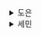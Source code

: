 <details>
<summary>도은</summary>
> 비동기 프로그래밍 패턴에 대해 알아보자.

## 비동기 프로그래밍

- 동기 코드는 순서대로 한 문장씩 실행
- 비동기 코드는 **논블로킹 방식**으로 실행
  - 기다리지 않고 백그라운드에서 해당 비동기 코드를 실행
- 비동기(async, await), 프로미스(promise)와 같은 자바스크립트 언어의 기능은 비동기 코드를 더 쉽게 작성할 수 있도록 해준다.
  - 마치 **동기 흐름처럼** 작성할 수 있다.

**_🤔 비동기 코드를 동기 흐름처럼 작성하면 뭐가 좋을까?_**

- 우선, 비동기 코드를 동기 흐름처럼 작성하지 않는다고 한다면 `콜백`으로 처리한다는 것을 생각할 수 있다.

👇 콜백으로 비동기 처리

```js
function getData(callback, errorCallback) {
  setTimeout(() => {
    try {
      // 실제 코드
      const data = '데이터 도착!';
      // 예외 상황이 없으면 정상 콜백 호출
      callback(data);
    } catch (error) {
      // 에러가 발생하면 에러 콜백 호출
      errorCallback(error);
    }
  }, 1000);
}

// 사용 예
getData(
  (result) => {
    console.log('✅ 성공:', result);
  },
  (error) => {
    console.error('❌ 에러 발생:', error.message);
  },
);
```

👇 위 코드를 async/await. Promise로 처리한다면

```js
// 1️⃣ Promise
function getData() {
  return new Promise((resolve, reject) => {
    setTimeout(() => {
      try {
        // 예외 없이 정상 처리
        const data = '데이터 도착!';
        resolve(data);

        // 만약 예외를 발생시키고 싶다면 아래 주석을 풀어봐
        // throw new Error('데이터를 가져오는데 실패했어요!');
      } catch (error) {
        reject(error);
      }
    }, 1000);
  });
}

getData()
  .then((result) => {
    console.log('✅ 성공:', result);
  })
  .catch((error) => {
    console.error('❌ 에러 발생:', error.message);
  });

// 2️⃣ async/await
function getData() {
  return new Promise((resolve, reject) => {
    setTimeout(() => {
      try {
        const data = '데이터 도착!';
        resolve(data);

        // throw new Error('데이터를 가져오는데 실패했어요!');
      } catch (error) {
        reject(error);
      }
    }, 1000);
  });
}

async function run() {
  try {
    const result = await getData();
    console.log('✅ 성공:', result);
  } catch (error) {
    console.error('❌ 에러 발생:', error.message);
  }
}

run();
```

**개인적인 생각..**

- Promise와 async/await 방식에 너무 익숙해져서 그런 건지 잘 모르겠지만
  - 콜백 함수 형태는 저게 비동기 처리를 위한 함수인지 파악하기 어려울 것 같다고 생각했다.
  - 네이밍이라도 getSyncData.. 이런 식으로 해줘야 그나마 알 수 있을 듯?
- 반면 Promise, async/await 코드는 이 비동기 함수 작업이 `끝나고 나서` 할 작업임을 읽기 쉬웠다.
- Promise, async/await를 이후 처리에 대해 뭐가 될지와는 무관하게
  - 성공했다면 resolve, 실패했다면 reject를 사용해주면 되니
  - 결과를 사용하는 쪽에서는 복잡한 내부 구현을 몰라도 일관된 방식으로 다룰 수 있어서 편하다.

## 프로미스 패턴

- 프로미스는 비동기 작업의 **결과를 나타내는 객체**
  - 대기(pending), 완료(fulfilled), 거부(rejected)의 세 가지 상태를 가질 수 있다.

### 프로미스 체이닝

- 여러 개의 프로미스를 함께 연결하여 복잡한 비동기 로직 다루는 것 가능

```js
function makeRequest(url) {
  return new Promise((resolve, reject) => {
    fetch(url)
      .then((response) => response.json())
      .then((data) => resolve(data))
      .catch((error) => reject(error));
  });
}

function processData(data) {
  // process data
  return processedData;
}

makeRequest('https://example.com')
  .then((data) => processData(data))
  .then((processedData) => console.log(processedData))
  .catch((error) => console.error(error));
```

### 프로미스 병렬 처리

- `Promise.all` 메서드를 사용하여 여러 프로미스를 동시에 실행

```js
Promise.all([makeRequest('http://example.com/1'), makeRequest('http://example.com/2')]).then(([data1, data2]) => {
  console.log(data1, data2);
});
```

### 프로미스 순차 실행

- `Promise.resolve` 메서드를 사용하여 프로미스를 순차적으로 실행
  - 중간에 실패하게 되면 catch문으로 바로 빠진다.

```js
Promise.resolve()
  .then(() => makeRequest1())
  .then(() => makeRequest2())
  .then(() => makeRequest3())
  .then(() => {
    // 모든 요청 완료
  });
```

### 프로미스 메모이제이션

- 캐시를 사용하여 프로미스 함수 호출의 결과 값을 저장한다.
- 중복된 요청을 방지

```js
const cache = new Map();

function memoizedMakeRequest(url) {
  if (cache.has(url)) {
    return cache.get(url);
  }
  return new Promise((resolve, reject) => {
    fetch(url)
      .then((response) => response.json())
      .then((data) => {
        cache.set(url, data);
        resolve(data);
      })
      .catch((error) => reject(error));
  });
}
```

- 데이터를 갱신해야할 때가 있기도 할텐데

```js
function memoizedMakeRequest(url, { forceRefresh = false } = {}) {
  if (!forceRefresh && cache.has(url)) {
    return Promise.resolve(cache.get(url));
  }

  return fetch(url)
    .then((response) => response.json())
    .then((data) => {
      cache.set(url, data);
      return data;
    });
}

// 캐시 사용
memoizedMakeRequest('/api/user');

// 강제로 다시 요청
memoizedMakeRequest('/api/user', { forceRefresh: true });
```

### 프로미스 파이프라인

- 함수형 프로그래밍 기법을 활용하여 비동기 처리의 파이프라인을 생성
- 중간 로직을 유닛 테스트 하기도 쉽고
- 로운 변환 로직을 추가하거나 빼기에도 유연하다.

```js
function transform1(data) {
  // 데이터 변환
  return transformedData;
}

function transform2(data) {
  // 데이터 변환
  return transformedData;
}

makeRequest('http://example.com')
  .then((data) => pipeline(data))
  .then(transform1)
  .then(transform2)
  .then((transformedData) => console.log(transformedData))
  .catch((error) => console.error(error));
```

### 프로미스 재시도

- 실패했을 때 다시 시도

```js
function makeRequestWithRetry(url) {
  let attempts = 0;

  const makeRequest = () => {
    return new Promise((resolve, reject) => {
      fetch(url)
        .then((response) => response.json())
        .then((data) => resolve(data))
        .catch((error) => reject(error));
    });
  };

  const retry = (error) => {
    attempts++;
    if (attempts >= 3) {
      throw new Error('Request failed after 3 attempts');
    }
    console.log(`Retrying request: attempt ${attempts}`);
    return makeRequest();
  };

  return makeRequest().catch(retry);
}
```

## async/await 패턴

- 프로미스를 기반으로 구축
- 비동기 코드 작업을 보다 쉽고 간결하게 만들어준다.

### 비동기 함수 조합

- 여러 비동기 함수를 조합
- 순차적으로 실행되야 하는 경우에도 유용

```js
async function makeRequest(url) {
  const response = await fetch(url);
  const data = await response.json();
  return data;
}

async function processData(data) {
  // 데이터 처리
  return processedData;
}

async function main() {
  const data = await makeRequest('http://example.com');
  const processedData = await processData(data);
  console.log(processedData);
}
```

### 비동기 반복

- `for-await-of` 반복문을 사용하여 비동기 반복 가능 객체를 순회

```js
async function* createAsyncIterable() {
  yield 1;
  yield 2;
  yield 3;
}

async function main() {
  for await (const value of createAsyncIterable()) {
    console.log(value);
  }
}
```

**_🤔 for-await-of 반복문?_**

- 비동기 이터러블을 순회하기 위한 반복문
- `for of`랑 비슷한데, 비동기 작업을 처리 가능

### 비동기 에러 처리

- `try-catch` 블록을 사용하여 비동기 함수 실행 도중 발생할 수 있는 에러를 처리

```js
async function main() {
  try {
    const data = await makeRequest('http://example.com');
    const processedData = await processData(data);
    console.log(processedData);
  } catch (error) {
    console.error(error);
  }
}
```

</details>

<details>
<summary>세민</summary>
## 1. 자바스크립트 환경

자바스크립트는 **싱글 스레드 기반의 언어** 이다. 브라우저와 Node.js 모두 단일 스레드에서 동작하기 때문에, 네트워크 요청, 파일 입출력, 대규모 데이터 처리 등 시간이 오래 걸리는 작업이 있을 때 이를 **비동기적으로** 처리하지 않으면 전체 애플리케이션이 멈춘다.

## 2. 콜백 패턴

### 2.1 콜백 함수

콜백 함수는 `특정 작업이 끝난 뒤 호출되는 함수`를 말한다.

```js
setTimeout(function () {
  console.log('3초 후 실행!');
}, 3000);
```

### 2.2 콜백 지옥

콜백 안에서 또 다른 비동기 콜백을 부르면, 코드가 점점 “옆으로” 길어지고 가독성이 떨어진다.

```js
login(user, function(err, info) {
  if (err) { ... }
  getProfile(info.id, function(err, profile) {
    if (err) { ... }
    updateUI(profile);
  });
});
```

**문제점**

- 들여쓰기가 깊어진다.
- 에러 핸들링이 중첩 구조로 반복된다.

---

## 3. Promise 패턴

### 3.1 Promise

Promise는 **아직 끝나지 않은 비동기 작업**을 감싸는 객체이다.

3가지 상태:

- Pending(대기),
- Fulfilled(성공),
- Rejected(실패)

```js
const promise = fetch('api/data');
promise.then(res => res.json()).catch(err => ...);
```

**장점**

- then/catch로 직렬 처리와 에러 분리를 깔끔하게 할 수 있다.
- 여러 비동기 작업을 “체인” 형태로 이어 쓸 수 있다.

### 3.2 Promise 체이닝

```js
login(user)
  .then((info) => getProfile(info.id))
  .then((profile) => updateUI(profile))
  .catch((err) => handleError(err));
```

- 들여쓰기가 유지되는 then 체이닝 지옥이 발생한다.
- 에러 핸들링을 한 군데로 모일 수 있다.

### 3.3 ⭐ Promise.all / Promise.race

#### Promise.all

여러 비동기 작업을 병렬로 실행:

```js
Promise.all([api1(), api2(), api3()])
  .then(([res1, res2, res3]) => { ... });
```

- 여러 API를 병렬적으로 요청한다.

#### Promise.race

가장 먼저 종료(fulfilled 또는 rejected)되는 Promise의 결과(값 또는 에러)를 반환

```js
function fetchWithTimeout(url, options = {}, timeout = 5000) {
  const fetchPromise = fetch(url, options);
  const timeoutPromise = new Promise((_, reject) => setTimeout(() => reject(new Error('Request timed out')), timeout));

  return Promise.race([fetchPromise, timeoutPromise]);
}
```

```js
fetchWithTimeout('https://jsonplaceholder.typicode.com/todos/1', {}, 2000)
  .then((res) => res.json())
  .then((data) => {
    console.log('성공:', data);
  })
  .catch((err) => {
    console.error('실패:', err.message); // 2초 안에 응답 없으면 'Request timed out'
  });
```

---

## 4. async/await 패턴

### 4.1 async/await

Promise 패턴은 좋지만 여전히 then/catch의 “계단식” 체이닝이 발생한다.
**async/await**는 이러한 Promise 기반 비동기 코드를 **동기 코드**처럼 흐를 수 있게 해준다.

```js
async function showProfile(user) {
  try {
    const info = await login(user);
    const profile = await getProfile(info.id);
    updateUI(profile);
  } catch (err) {
    handleError(err);
  }
}
```

- 가독성 향상.
- try/catch 문으로 에러도 동기 코드처럼 처리.

---

## 5. 비동기 제어 흐름 패턴

### 5.1 시퀀셜(순차) vs. 패러럴(병렬) 실행

비동기 작업은 서로 의존성이 있으면 순차로, 독립적이면 병렬로 처리하는 것이 효율적이다.

- **순차 실행**: for...of + await
- **병렬 실행**: Promise.all

```js
for (const url of urls) {
  const response = await fetch(url);
}
```

(사실상 위 두 개 말고는 써본적이 없는.. 🤔)

## 6. 궁금한 점

### 8.2 Promise와 async/await 선택 기준

- 코드가 짧고 한 번만 쓰이는 곳엔 Promise 체이닝이 더 가독성 높을 때도 있다.
- 하지만 실제 비즈니스 로직, 특히 여러 단계의 API 요청과 조건 분기가 뒤섞이면 async/await가 훨씬 낫다고 생각함.

혹시 Promise랑 async/await를 혼용해서 쓰는지? 언제는 00 을 쓴다. 이런 기준이 있는지?

</details>
